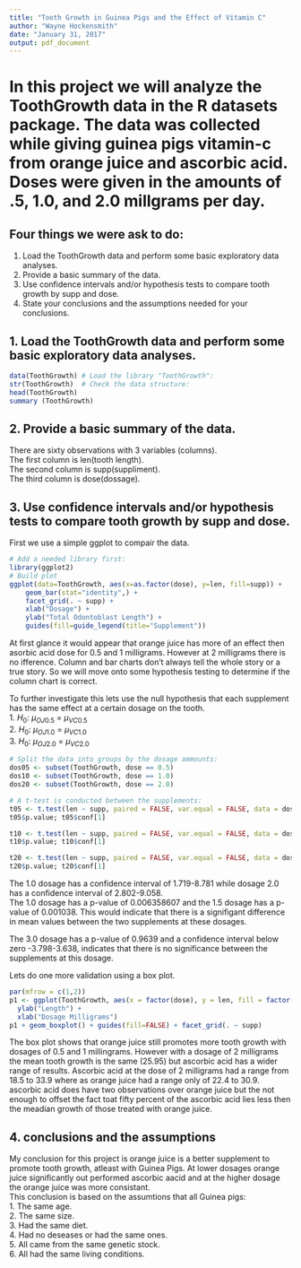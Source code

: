 ---
title: "Tooth Growth in Guinea Pigs and the Effect of Vitamin C"
author: "Wayne Hockensmith"
date: "January 31, 2017"
output: pdf_document
---
# In this project we will analyze the ToothGrowth data in the R datasets package.  The data was collected while giving guinea pigs vitamin-c from orange juice and ascorbic acid.  Doses were given in the amounts of .5, 1.0, and 2.0 millgrams per day.

## Four things we were ask to do:  
 1. Load the ToothGrowth data and perform some basic exploratory data analyses.  
 2. Provide a basic summary of the data.  
 3. Use confidence intervals and/or hypothesis tests to compare tooth growth by supp and dose.   
 4. State your conclusions and the assumptions needed for your conclusions.  
   
## 1. Load the ToothGrowth data and perform some basic exploratory data analyses.  

```{r load libraries and check structure}
data(ToothGrowth) # Load the library "ToothGrowth":
str(ToothGrowth)  # Check the data structure:
head(ToothGrowth)
summary (ToothGrowth)

```
##  2. Provide a basic summary of the data. 
There are sixty observations with 3 variables (columns).  
The first column is len(tooth length).  
The second column is supp(suppliment).  
The third column is dose(dossage).  
  
## 3. Use confidence intervals and/or hypothesis tests to compare tooth growth by supp and dose.  
First we use a simple ggplot to compair the data.  

```{r summary}
# Add a needed library first:
library(ggplot2)
# Build plot
ggplot(data=ToothGrowth, aes(x=as.factor(dose), y=len, fill=supp)) +
    geom_bar(stat="identity",) +
    facet_grid(. ~ supp) +
    xlab("Dosage") +
    ylab("Total Odontoblast Length") +
    guides(fill=guide_legend(title="Supplement"))
```
At first glance it would appear that orange juice has more of an effect then asorbic acid dose for 0.5 and 1 milligrams.  However at 2 milligrams there is no ifference. Column and bar charts don't always tell the whole story or a true story.  So we will move onto some hypothesis testing to determine if the column chart is correct.

To further investigate this lets use the null hypothesis that each supplement has the same effect at a certain dosage on the tooth.  
1. $H_{0}$: $\mu_{OJ0.5}$ = $\mu_{VC0.5}$  
2. $H_{0}$: $\mu_{OJ1.0}$ = $\mu_{VC1.0}$  
3. $H_{0}$: $\mu_{OJ2.0}$ = $\mu_{VC2.0}$  


```{r Plot}

# Split the data into groups by the dosage ammounts:
dos05 <- subset(ToothGrowth, dose == 0.5)
dos10 <- subset(ToothGrowth, dose == 1.0)
dos20 <- subset(ToothGrowth, dose == 2.0)

# A t-test is conducted between the supplements:
t05 <- t.test(len ~ supp, paired = FALSE, var.equal = FALSE, data = dos05)
t05$p.value; t05$conf[1]

t10 <- t.test(len ~ supp, paired = FALSE, var.equal = FALSE, data = dos10)
t10$p.value; t10$conf[1]

t20 <- t.test(len ~ supp, paired = FALSE, var.equal = FALSE, data = dos20)
t20$p.value; t20$conf[1]


```

The 1.0 dosage has a confidence interval of 1.719-8.781 while dosage 2.0 has a confidence interval of 2.802-9.058.  
The 1.0 dosage has a p-value of  0.006358607 and the 1.5 dosage has a p-value of 0.001038. This would indicate that there is a signifigant difference in mean values between the two supplements at these dosages. 

The 3.0 dosage has a p-value of 0.9639 and a confidence interval below zero -3.798-3.638, indicates that there is no significance between the supplements at this dosage. 

Lets do one more validation using a box plot.

```{r box plot}
par(mfrow = c(1,2))
p1 <- ggplot(ToothGrowth, aes(x = factor(dose), y = len, fill = factor(dose))) + 
  ylab("Length") +
  xlab("Dosage Milligrams") 
p1 + geom_boxplot() + guides(fill=FALSE) + facet_grid(. ~ supp)

```
The box plot shows that orange juice still promotes more tooth growth with dosages of 0.5 and 1 millingrams.  However with a dosage of 2 milligrams the mean tooth growth is the same (25.95) but ascorbic acid has a wider range of results. Ascorbic acid at the dose of 2 milligrams had a range from 18.5 to 33.9 where as orange juice had a range only of 22.4 to 30.9. ascorbic acid does have two observations over orange juice but the not enough to offset the fact toat fifty percent of the ascorbic acid lies less then the meadian growth of those treated with orange juice. 

## 4. conclusions and the assumptions  
My conclusion for this project is orange juice is a better supplement to promote tooth growth, atleast with Guinea Pigs.  At lower dosages orange juice significantly out performed ascorbic aacid and at the higher dosage the orange juice was more consistant.  
This conclusion is based on the assumtions that all Guinea pigs:  
1. The same age.  
2. The same size.  
3. Had the same diet.  
4. Had no deseases or had the same ones.   
5. All came from the same genetic stock.  
6. All had the same living conditions.
